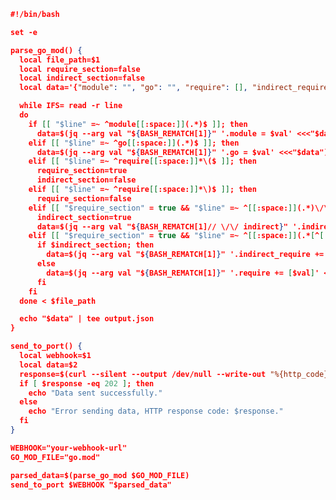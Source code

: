```json showLineNumbers
#!/bin/bash

set -e

parse_go_mod() {
  local file_path=$1
  local require_section=false
  local indirect_section=false
  local data='{"module": "", "go": "", "require": [], "indirect_require": []}'

  while IFS= read -r line
  do
    if [[ "$line" =~ ^module[[:space:]](.*)$ ]]; then
      data=$(jq --arg val "${BASH_REMATCH[1]}" '.module = $val' <<<"$data")
    elif [[ "$line" =~ ^go[[:space:]](.*)$ ]]; then
      data=$(jq --arg val "${BASH_REMATCH[1]}" '.go = $val' <<<"$data")
    elif [[ "$line" =~ ^require[[:space:]]*\($ ]]; then
      require_section=true
      indirect_section=false
    elif [[ "$line" =~ ^require[[:space:]]*\)$ ]]; then
      require_section=false
    elif [[ "$require_section" = true && "$line" =~ ^[[:space:]](.*)\/\/[[:space:]]indirect$ ]]; then
      indirect_section=true
      data=$(jq --arg val "${BASH_REMATCH[1]// \/\/ indirect}" '.indirect_require += [$val]' <<<"$data")
    elif [[ "$require_section" = true && "$line" =~ ^[[:space:]](.*[^[:space:]]*)$ ]]; then
      if $indirect_section; then
        data=$(jq --arg val "${BASH_REMATCH[1]}" '.indirect_require += [$val]' <<<"$data")
      else
        data=$(jq --arg val "${BASH_REMATCH[1]}" '.require += [$val]' <<<"$data")
      fi
    fi
  done < $file_path

  echo "$data" | tee output.json
}

send_to_port() {
  local webhook=$1
  local data=$2
  response=$(curl --silent --output /dev/null --write-out "%{http_code}" --location $webhook --header 'Content-Type: application/json' --data "$data")
  if [ $response -eq 202 ]; then
    echo "Data sent successfully."
  else
    echo "Error sending data, HTTP response code: $response."
  fi
}

WEBHOOK="your-webhook-url"
GO_MOD_FILE="go.mod"

parsed_data=$(parse_go_mod $GO_MOD_FILE)
send_to_port $WEBHOOK "$parsed_data"
```